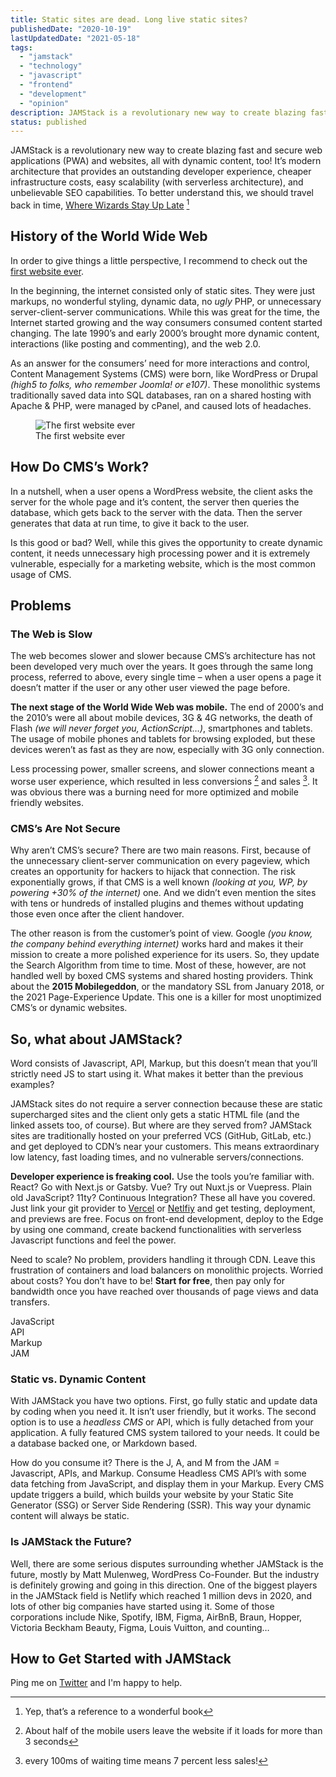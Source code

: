 ```yaml
---
title: Static sites are dead. Long live static sites?
publishedDate: "2020-10-19"
lastUpdatedDate: "2021-05-18"
tags:
  - "jamstack"
  - "technology"
  - "javascript"
  - "frontend"
  - "development"
  - "opinion"
description: JAMStack is a revolutionary new way to create blazing fast and secure web applications (PWA) and websites.
status: published
---
```


JAMStack is a revolutionary new way to create blazing fast and secure web applications (PWA) and websites, all
with dynamic content, too! It’s modern architecture that provides an outstanding developer experience, cheaper
infrastructure costs, easy scalability (with serverless architecture), and unbelievable SEO capabilities. To better
understand this, we should travel back in time, [Where Wizards Stay Up Late](https://amzn.to/3yuoUvL) [^1]

## History of the World Wide Web

In order to give things a little perspective, I recommend to check out the [first website ever](http://info.cern.ch/hypertext/WWW/TheProject.html).

In the beginning, the internet consisted only of static sites. They were just markups, no wonderful styling,
dynamic data, no _ugly_ PHP, or unnecessary server-client-server communications. While this was great for the
time, the Internet started growing and the way consumers consumed content started changing. The late 1990’s and early
2000’s brought more dynamic content, interactions (like posting and commenting), and the web 2.0.

As an answer for the consumers’ need for more interactions and control, Content Management Systems (CMS)
were born, like WordPress or Drupal _(high5 to folks, who remember Joomla! or e107)_. These monolithic systems
traditionally saved data into SQL databases, ran on a shared hosting with Apache & PHP, were managed by
cPanel, and caused lots of headaches.

<figure>
  <Image alt="The first website ever" src="/content/jamstack/first-website-ever.jpg" width={800} height={400} />
  <figcaption>The first website ever</figcaption>
</figure>

## How Do CMS’s Work?

In a nutshell, when a user opens a WordPress website, the client asks the server for the whole page and it’s
content, the server then queries the database, which gets back to the server with the data. Then the server
generates that data at run time, to give it back to the user.

Is this good or bad? Well, while this gives the opportunity to create dynamic content, it needs unnecessary high processing power and it is extremely
vulnerable, especially for a marketing website, which is the most common usage of CMS.

## Problems

### The Web is Slow

The web becomes slower and slower because CMS’s architecture has not been developed very much over
the years. It goes through the same long process, referred to above, every single time – when a user opens a page
it doesn’t matter if the user or any other user viewed the page before.

**The next stage of the World Wide Web was mobile.** The end of 2000’s and the 2010’s were all about mobile
devices, 3G & 4G networks, the death of Flash _(we will never forget you, ActionScript…)_, smartphones and tablets.
The usage of mobile phones and tablets for browsing exploded, but these devices weren’t as fast as they are now,
especially with 3G only connection.

Less processing power, smaller screens, and slower connections meant a worse user experience, which resulted in less conversions [^2] and sales [^3]. It was
obvious there was a burning need for more optimized and mobile friendly websites.

### CMS’s Are Not Secure

Why aren’t CMS’s secure? There are two main reasons. First, because of the unnecessary client-server
communication on every pageview, which creates an opportunity for hackers to hijack that connection. The risk
exponentially grows, if that CMS is a well known _(looking at you, WP, by powering +30% of the internet)_ one. And
we didn’t even mention the sites with tens or hundreds of installed plugins and themes without updating those
even once after the client handover.

The other reason is from the customer’s point of view. Google _(you know, the
company behind everything internet)_ works hard and makes it their mission to create a more polished experience
for its users. So, they update the Search Algorithm from time to time. Most of these, however, are not handled
well by boxed CMS systems and shared hosting providers. Think about the **2015 Mobilegeddon**, or the mandatory
SSL from January 2018, or the 2021 Page-Experience Update. This one is a killer for most unoptimized CMS’s or
dynamic websites.

## So, what about JAMStack?

Word consists of Javascript, API, Markup, but this doesn’t mean that you’ll strictly
need JS to start using it. What makes it better than the previous examples?

JAMStack sites do not require a server connection because these are static supercharged sites and the client only
gets a static HTML file (and the linked assets too, of course). But where are they served from? JAMStack sites are
traditionally hosted on your preferred VCS (GitHub, GitLab, etc.) and get deployed to CDN’s near your customers.
This means extraordinary low latency, fast loading times, and no vulnerable servers/connections.

**Developer experience is freaking cool.** Use the tools you’re familiar with. React? Go with Next.js or Gatsby. Vue?
Try out Nuxt.js or Vuepress. Plain old JavaScript? 11ty? Continuous Integration? These all have you covered. Just
link your git provider to [Vercel](https://vercel.com) or [Netlfiy](hettps://netlify.com) and get testing, deployment, and previews are free. Focus on front-end development,
deploy to the Edge by using one command, create backend functionalities with serverless Javascript functions
and feel the power.

Need to scale? No problem, providers handling it through CDN. Leave this frustration of containers and load
balancers on monolithic projects. Worried about costs? You don’t have to be! **Start for free**, then pay only for
bandwidth once you have reached over thousands of page views and data transfers.

<div className="my-22 flex w-full flex-col font-extrabold">
  <div className="flex flex-1 flex-row p-0">
    <div className="flex-1 border-2 border-transparent bg-yellow-600 px-12 py-4 text-center text-gray-800">
      JavaScript
    </div>
    <div className="flex-1 border-2 border-transparent bg-red-500 px-12 py-4 text-center text-gray-800">API</div>
    <div className="flex-1 border-2 border-transparent bg-fuchsia-400 px-12 py-4 text-center text-gray-800">Markup</div>
  </div>
  <div className="flex-1 border-2 border-transparent bg-yellow-500 px-12 py-4 text-center text-gray-800">JAM</div>
</div>

### Static vs. Dynamic Content

With JAMStack you have two options. First, go fully static and update data by coding when you need it. It isn’t
user friendly, but it works. The second option is to use a _headless CMS_ or API, which is fully detached from your
application. A fully featured CMS system tailored to your needs. It could be a database backed one, or Markdown
based.

How do you consume it? There is the J, A, and M from the JAM = Javascript, APIs, and Markup. Consume
Headless CMS API’s with some data fetching from JavaScript, and display them in your Markup. Every CMS
update triggers a build, which builds your website by your Static Site Generator (SSG) or Server Side Rendering
(SSR). This way your dynamic content will always be static.

### Is JAMStack the Future?

Well, there are some serious disputes surrounding whether JAMStack is the future, mostly by Matt Mulenweg,
WordPress Co-Founder. But the industry is definitely growing and going in this direction. One of the biggest
players in the JAMStack field is Netlify which reached 1 million devs in 2020, and lots of other big companies
have started using it. Some of those corporations include Nike, Spotify, IBM, Figma, AirBnB, Braun, Hopper,
Victoria Beckham Beauty, Figma, Louis Vuitton, and counting…

## How to Get Started with JAMStack

Ping me on [Twitter](https://twitter.com/thedevdavid) and I'm happy to help.

[^1]: Yep, that’s a reference to a wonderful book
[^2]: About half of the mobile users leave the website if it loads for more than 3 seconds
[^3]: every 100ms of waiting time means 7 percent less sales!

